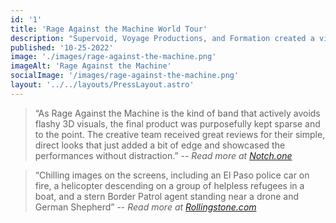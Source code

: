 ```yaml
---
id: '1'
title: 'Rage Against the Machine World Tour'
description: "Supervoid, Voyage Productions, and Formation created a visual world inspired by Rage Against the Machine's signature blend of rap, metal, and punk for the band's latest tour."
published: '10-25-2022'
image: './images/rage-against-the-machine.png'
imageAlt: 'Rage Against the Machine'
socialImage: '/images/rage-against-the-machine.png'
layout: '../../layouts/PressLayout.astro'
---
```



<PostHeader image={headerImage} frontmatter={frontmatter} />

> “As Rage Against the Machine is the kind of band that actively avoids flashy 3D visuals, the final product was purposefully kept sparse and to the point. The creative team received great reviews for their simple, direct looks that just added a bit of edge and showcased the performances without distraction.”
> -- <cite>Read more at <a href="https://www.notch.one/portfolio/rage-against-the-machine-world-tour-2022/" target="_blank" rel="noopener noreferrer">Notch.one</a></cite>

> “Chilling images on the screens, including an El Paso police car on fire, a helicopter descending on a group of helpless refugees in a boat, and a stern Border Patrol agent standing near a drone and German Shepherd”
> -- <cite>Read more at <a href="https://www.rollingstone.com/music/music-live-reviews/rage-against-the-machine-reunion-tour-launch-review-1380433/" target="_blank" rel="noopener noreferrer">Rollingstone.com</a></cite>
